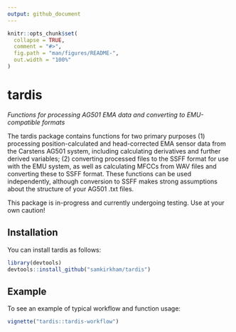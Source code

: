 ```yaml
---
output: github_document
---
```


<!-- README.md is generated from README.Rmd. Please edit that file -->

```r
knitr::opts_chunk$set(
  collapse = TRUE,
  comment = "#>",
  fig.path = "man/figures/README-",
  out.width = "100%"
)
```


# tardis

<!-- badges: start -->
<!-- badges: end -->
*Functions for processing AG501 EMA data and converting to EMU-compatible formats*

The tardis package contains functions for two primary purposes (1) processing position-calculated and head-corrected EMA sensor data from the Carstens AG501 system, including calculating derivatives and further derived variables; (2) converting processed files to the SSFF format for use with the EMU system, as well as calculating MFCCs from WAV files and converting these to SSFF format. These functions can be used independently, although conversion to SSFF makes strong assumptions about the structure of your AG501 .txt files.

This package is in-progress and currently undergoing testing. Use at your own caution!

## Installation

You can install tardis as follows:

```r
library(devtools)
devtools::install_github("samkirkham/tardis")
```

## Example

To see an example of typical workflow and function usage:

```r
vignette("tardis::tardis-workflow")
```

